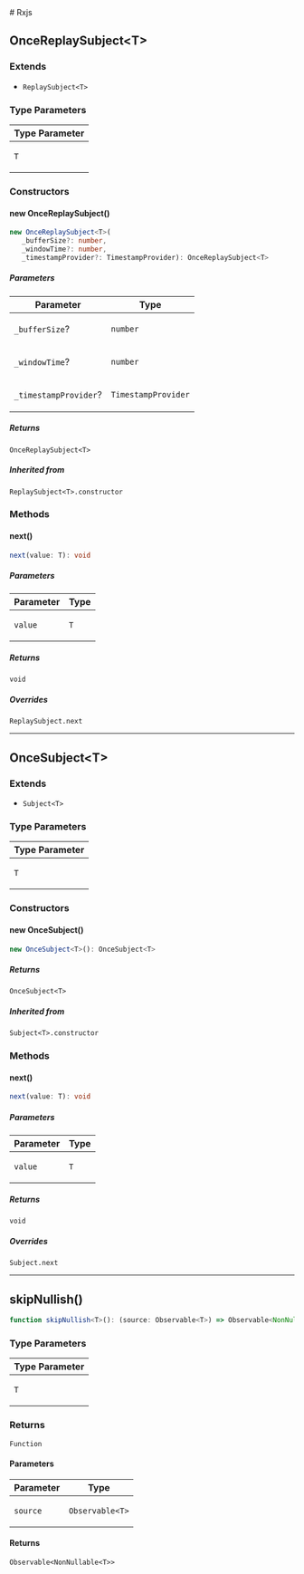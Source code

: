 
[//]: # (Do not edit directly)
[//]: # (Generated by the Cocokits TypeDoc custom theme on Fri Sep 20 2024 20:47:01 GMT+0200)



<Meta title='Utils/Rxjs'/>
<MdxDocPage groupTitle='Utils' toc={tocItems} utilsPage={true}>
# Rxjs

## OnceReplaySubject\<T\>

### Extends

- `ReplaySubject<T>`

### Type Parameters

<table class="arg-type-table">
<thead>
<tr>
<th>Type Parameter</th>
</tr>
</thead>
<tbody>
<tr>
<td>

`T`

</td>
</tr>
</tbody>
</table>

### Constructors

#### new OnceReplaySubject()

```ts
new OnceReplaySubject<T>(
   _bufferSize?: number, 
   _windowTime?: number, 
   _timestampProvider?: TimestampProvider): OnceReplaySubject<T>
```

##### Parameters

<table class="arg-type-table">
<thead>
<tr>
<th>Parameter</th>
<th>Type</th>
</tr>
</thead>
<tbody>
<tr>
<td>

`_bufferSize`?

</td>
<td>

`number`

</td>
</tr>
<tr>
<td>

`_windowTime`?

</td>
<td>

`number`

</td>
</tr>
<tr>
<td>

`_timestampProvider`?

</td>
<td>

`TimestampProvider`

</td>
</tr>
</tbody>
</table>

##### Returns

`OnceReplaySubject<T>`

##### Inherited from

`ReplaySubject<T>.constructor`

### Methods

#### next()

```ts
next(value: T): void
```

##### Parameters

<table class="arg-type-table">
<thead>
<tr>
<th>Parameter</th>
<th>Type</th>
</tr>
</thead>
<tbody>
<tr>
<td>

`value`

</td>
<td>

`T`

</td>
</tr>
</tbody>
</table>

##### Returns

`void`

##### Overrides

`ReplaySubject.next`

***

## OnceSubject\<T\>

### Extends

- `Subject<T>`

### Type Parameters

<table class="arg-type-table">
<thead>
<tr>
<th>Type Parameter</th>
</tr>
</thead>
<tbody>
<tr>
<td>

`T`

</td>
</tr>
</tbody>
</table>

### Constructors

#### new OnceSubject()

```ts
new OnceSubject<T>(): OnceSubject<T>
```

##### Returns

`OnceSubject<T>`

##### Inherited from

`Subject<T>.constructor`

### Methods

#### next()

```ts
next(value: T): void
```

##### Parameters

<table class="arg-type-table">
<thead>
<tr>
<th>Parameter</th>
<th>Type</th>
</tr>
</thead>
<tbody>
<tr>
<td>

`value`

</td>
<td>

`T`

</td>
</tr>
</tbody>
</table>

##### Returns

`void`

##### Overrides

`Subject.next`

***

## skipNullish()

```ts
function skipNullish<T>(): (source: Observable<T>) => Observable<NonNullable<T>>
```

### Type Parameters

<table class="arg-type-table">
<thead>
<tr>
<th>Type Parameter</th>
</tr>
</thead>
<tbody>
<tr>
<td>

`T`

</td>
</tr>
</tbody>
</table>

### Returns

`Function`

#### Parameters

<table class="arg-type-table">
<thead>
<tr>
<th>Parameter</th>
<th>Type</th>
</tr>
</thead>
<tbody>
<tr>
<td>

`source`

</td>
<td>

`Observable<T>`

</td>
</tr>
</tbody>
</table>

#### Returns

`Observable<NonNullable<T>>`

</MdxDocPage>
